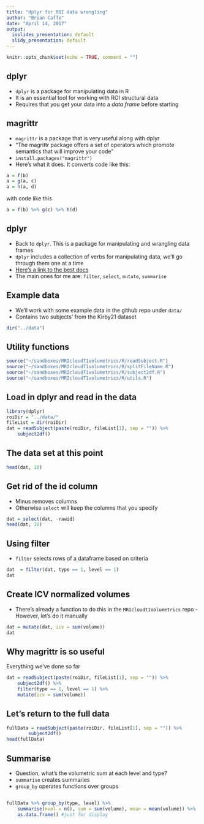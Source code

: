 ---
title: "dplyr for ROI data wrangling"
author: "Brian Caffo"
date: "April 14, 2017"
output:
  ioslides_presentation: default
  slidy_presentation: default
---

```{r setup, include=FALSE}
knitr::opts_chunk$set(echo = TRUE, comment = "")
```

## dplyr

- `dplyr` is a package for manipulating data in R
- It is an essential tool for working with ROI structural data
- Requires that you get your data into a *data frame* before starting

## magrittr

- `magrittr` is a package that is very useful along with dplyr
- "The magrittr package offers a set of operators which promote semantics that will improve your code" 
- ` install.packages("magrittr")` 
- Here's what it does. It converts code like this:


```{r, eval = FALSE, echo = TRUE}
a = f(b)
a = g(a, c)
a = h(a, d)
```

with code like this

```{r, eval = FALSE, echo = TRUE}
a = f(b) %>% g(c) %>% h(d)
```

## dplyr
- Back to `dplyr`. This is a package for manipulating and wrangling data frames
- `dplyr` includes a collection of verbs for manipulating data, we'll go through them one at a time
- [Here's a link to the best docs](https://cran.rstudio.com/web/packages/dplyr/vignettes/introduction.html)
- The main ones for me are: `filter`, `select`, `mutate`, `summarise`


## Example data

- We'll work with some example data in the github repo under `data/`
- Contains two subjects' from the Kirby21 dataset

```{r}
dir("../data")
```


## Utility functions 

```{r,echo=TRUE}
source("~/sandboxes/MRIcloudT1volumetrics/R/readSubject.R")
source("~/sandboxes/MRIcloudT1volumetrics/R/splitFileName.R")
source("~/sandboxes/MRIcloudT1volumetrics/R/subject2df.R")
source("~/sandboxes/MRIcloudT1volumetrics/R/utils.R")
```

## Load in dplyr and read in the data
```{r, warning = FALSE, message = FALSE, echo = TRUE}
library(dplyr)
roiDir = "../data/"
fileList = dir(roiDir)
dat = readSubject(paste(roiDir, fileList[1], sep = "")) %>% 
    subject2df()
```

## The data set at this point

```{r}
head(dat, 10)
```

## Get rid of the id column

- Minus removes columns
- Otherwise `select` will keep the columns that you specify

```{r}
dat = select(dat, -rawid)
head(dat, 10)
```

## Using filter

- `filter` selects rows of a dataframe based on criteria

```{r, echo= TRUE}
dat  = filter(dat, type == 1, level == 1)
dat
```

## Create ICV normalized volumes

- There's already a function to do this in the `MRIcloudt1Volumetrics` repo
-However, let's do it manually

```{r}
dat = mutate(dat, icv = sum(volume))
dat
```

## Why magrittr is so useful

Everything we've done so far

```{r, eval = FALSE, echo = TRUE}
dat = readSubject(paste(roiDir, fileList[1], sep = "")) %>% 
    subject2df() %>%
    filter(type == 1, level == 1) %>%
    mutate(icv = sum(volume))
```

## Let's return to the full data
```{r}
fullData = readSubject(paste(roiDir, fileList[1], sep = "")) %>% 
        subject2df()
head(fullData)
```


## Summarise

- Question, what's the volumetric sum at each level and type?
- `summarise` creates summaries
- `group_by` operates functions over groups

## 

```{r}
fullData %>% group_by(type, level) %>% 
    summarise(nvol = n(), sum = sum(volume), mean = mean(volume)) %>%
    as.data.frame() #just for display
```





